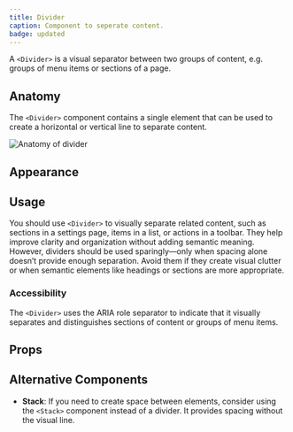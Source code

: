 ```yaml
---
title: Divider
caption: Component to seperate content.
badge: updated
---
```


A `<Divider>` is a visual separator between two groups of content,
e.g. groups of menu items or sections of a page.

## Anatomy

The `<Divider>` component contains a single element that can be used to create a horizontal or vertical line to separate content.

<Image
  src="/divider/divider-anatomy.jpg"
  alt="Anatomy of divider"
  width={800}
  height={550}
  className="mx-auto block"
/>

## Appearance

<AppearanceDemo component={title} />

<AppearanceTable component={title} />

## Usage

You should use `<Divider>` to visually separate related content, such as sections in a settings page, items in a list, or actions in a toolbar. They help improve clarity and organization without adding semantic meaning. However, dividers should be used sparingly—only when spacing alone doesn’t provide enough separation. Avoid them if they create visual clutter or when semantic elements like headings or sections are more appropriate.

<ComponentDemo file="./divider-text.demo.tsx" />

### Accessibility

The `<Divider>` uses the ARIA role separator to indicate that it visually separates and distinguishes sections of content or groups of menu items.

## Props

<StorybookHintMessage component={title} />

<PropsTable component={title} />

## Alternative Components

- **Stack**: If you need to create space between elements, consider using the `<Stack>` component instead of a divider. It provides spacing without the visual line.
